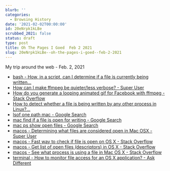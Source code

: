```yaml
---
blurb: ''
categories:
  - Browsing History
date: '2021-02-02T00:00:00'
id: 20eNrpk1kLBe
scrubbed_2021: false
status: draft
type: post
title: Oh The Pages I Goed  Feb 2 2021
slug: 20eNrpk1kLBe--oh-the-pages-i-goed--feb-2-2021
---
```


My trip around the web - Feb. 2, 2021

- [bash - How, in a script, can I determine if a file is currently being written...](https://askubuntu.com/questions/14252/how-in-a-script-can-i-determine-if-a-file-is-currently-being-written-to-by-ano)
- [How can I make ffmpeg be quieter/less verbose? - Super User](https://superuser.com/questions/326629/how-can-i-make-ffmpeg-be-quieter-less-verbose/1045060#1045060)
- [How do you generate a looping animated gif for Facebook with ffmpeg - Stack Overflow](https://stackoverflow.com/questions/60101874/how-do-you-generate-a-looping-animated-gif-for-facebook-with-ffmpeg)
- [How to detect whether a file is being written by any other process in Linux?...](https://www.systutorials.com/how-to-detect-whether-a-file-is-being-written-by-any-other-process-in-linux/)
- [lsof one path mac - Google Search](https://www.google.com/search?client=safari&rls=en&q=lsof+one+path+mac&ie=UTF-8&oe=UTF-8)
- [mac find if a file is open for writing - Google Search](https://www.google.com/search?client=safari&rls=en&q=mac+find+if+a+file+is+open+for+writing&ie=UTF-8&oe=UTF-8)
- [mac ps show open files - Google Search](https://www.google.com/search?client=safari&rls=en&q=mac+ps+show+open+files&ie=UTF-8&oe=UTF-8)
- [macos - Determining what files are considered open in Mac OSX - Super User](https://superuser.com/questions/152522/determining-what-files-are-considered-open-in-mac-osx)
- [macos - Fast way to check if file is open on OS X - Stack Overflow](https://stackoverflow.com/questions/5099194/fast-way-to-check-if-file-is-open-on-os-x)
- [macos - Get list of open files (descriptors) in OS X - Stack Overflow](https://stackoverflow.com/questions/20974438/get-list-of-open-files-descriptors-in-os-x)
- [macos - See what process is using a file in Mac OS X - Stack Overflow](https://stackoverflow.com/questions/8317177/see-what-process-is-using-a-file-in-mac-os-x)
- [terminal - How to monitor file access for an OS X application? - Ask Different](https://apple.stackexchange.com/questions/14409/how-to-monitor-file-access-for-an-os-x-application)
